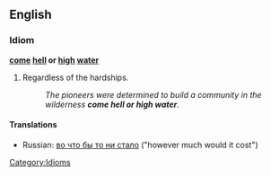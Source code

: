 ==English==

===Idiom===

'''[[come]] [[hell]] or [[high]] [[water]]'''

# Regardless of the hardships.
#:''The pioneers were determined to build a community in the wilderness '''come hell or high water'''.''

====Translations====
{{top}}
{{mid}}
*Russian: [[во что бы то ни стало]] ("however much would it cost")
{{bottom}}

[[Category:Idioms]]